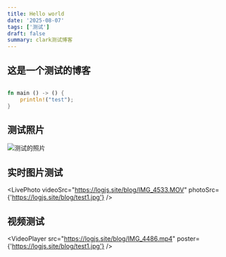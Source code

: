```yaml
---
title: Hello world
date: '2025-08-07'
tags: ['测试']
draft: false
summary: clark测试博客
---
```


## 这是一个测试的博客

```rust

fn main () -> () {
    println!("test");
}

```

## 测试照片

<Image src="https://logjs.site/blog/test1.jpg" alt="测试的照片" width={800} height={450} />

## 实时图片测试

<LivePhoto
  videoSrc="https://logjs.site/blog/IMG_4533.MOV"
  photoSrc={'https://logjs.site/blog/test1.jpg'}
/>

## 视频测试

<VideoPlayer
  src="https://logjs.site/blog/IMG_4486.mp4"
  poster={'https://logjs.site/blog/test1.jpg'}
/>
